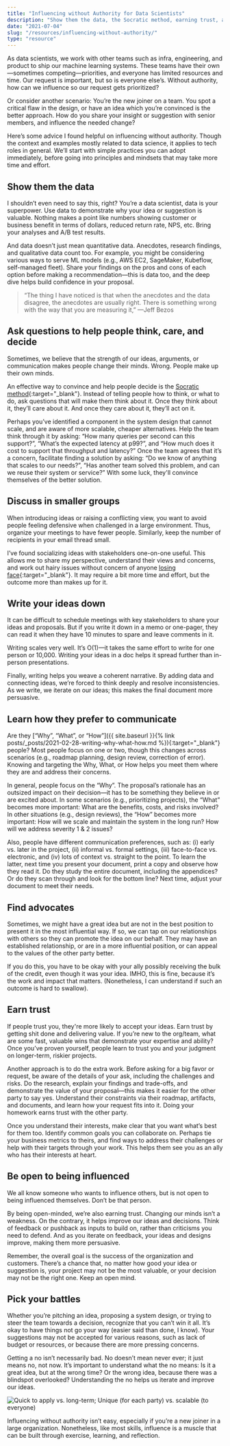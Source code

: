 ```yaml
---
title: "Influencing without Authority for Data Scientists"
description: "Show them the data, the Socratic method, earning trust, and more."
date: "2021-07-04"
slug: "/resources/influencing-without-authority/"
type: "resource"
---
```


As data scientists, we work with other teams such as infra, engineering, and product to ship our machine learning systems. These teams have their own—sometimes competing—priorities, and everyone has limited resources and time. Our request is important, but so is everyone else’s. Without authority, how can we influence so our request gets prioritized?

Or consider another scenario: You’re the new joiner on a team. You spot a critical flaw in the design, or have an idea which you’re convinced is the better approach. How do you share your insight or suggestion with senior members, and influence the needed change?

Here’s some advice I found helpful on influencing without authority. Though the context and examples mostly related to data science, it applies to tech roles in general. We’ll start with simple practices you can adopt immediately, before going into principles and mindsets that may take more time and effort. 

## Show them the data

I shouldn’t even need to say this, right? You’re a data scientist, data is your superpower. Use data to demonstrate why your idea or suggestion is valuable. Nothing makes a point like numbers showing customer or business benefit in terms of dollars, reduced return rate, NPS, etc. Bring your analyses and A/B test results.

And data doesn’t just mean quantitative data. Anecdotes, research findings, and qualitative data count too. For example, you might be considering various ways to serve ML models (e.g., AWS EC2, SageMaker, Kubeflow, self-managed fleet). Share your findings on the pros and cons of each option before making a recommendation—this is data too, and the deep dive helps build confidence in your proposal.

> “The thing I have noticed is that when the anecdotes and the data disagree, the anecdotes are usually right. There is something wrong with the way that you are measuring it,” —Jeff Bezos

## Ask questions to help people think, care, and decide

Sometimes, we believe that the strength of our ideas, arguments, or communication makes people change their minds. Wrong. People make up their own minds.

An effective way to convince and help people decide is the [Socratic method](https://en.wikipedia.org/wiki/Socratic_method){:target="_blank"}. Instead of telling people how to think, or what to do, ask questions that will make them think about it. Once they think about it, they’ll care about it. And once they care about it, they’ll act on it.

Perhaps you’ve identified a component in the system design that cannot scale, and are aware of more scalable, cheaper alternatives. Help the team think through it by asking: “How many queries per second can this support?”, “What’s the expected latency at p99?”, and “How much does it cost to support that throughput and latency?” Once the team agrees that it’s a concern, facilitate finding a solution by asking: “Do we know of anything that scales to our needs?”, “Has another team solved this problem, and can we reuse their system or service?” With some luck, they'll convince themselves of the better solution.

## Discuss in smaller groups

When introducing ideas or raising a conflicting view, you want to avoid people feeling defensive when challenged in a large environment. Thus, organize your meetings to have fewer people. Similarly, keep the number of recipients in your email thread small.

I’ve found socializing ideas with stakeholders one-on-one useful. This allows me to share my perspective, understand their views and concerns, and work out hairy issues without concern of anyone [losing face](https://www.merriam-webster.com/dictionary/lose%20face){:target="_blank"}. It may require a bit more time and effort, but the outcome more than makes up for it.

## Write your ideas down

It can be difficult to schedule meetings with key stakeholders to share your ideas and proposals. But if you write it down in a memo or one-pager, they can read it when they have 10 minutes to spare and leave comments in it.

Writing scales very well. It’s O(1)—it takes the same effort to write for one person or 10,000. Writing your ideas in a doc helps it spread further than in-person presentations. 

Finally, writing helps you weave a coherent narrative. By adding data and connecting ideas, we’re forced to think deeply and resolve inconsistencies. As we write, we iterate on our ideas; this makes the final document more persuasive.

## Learn how they prefer to communicate

Are they [“Why”, “What”, or “How”]({{ site.baseurl }}{% link posts/_posts/2021-02-28-writing-why-what-how.md %}){:target="_blank"} people? Most people focus on one or two, though this changes across scenarios (e.g., roadmap planning, design review, correction of error). Knowing and targeting the Why, What, or How helps you meet them where they are and address their concerns. 

In general, people focus on the “Why”. The proposal’s rationale has an outsized impact on their decision—it has to be something they believe in or are excited about. In some scenarios (e.g., prioritizing projects), the “What” becomes more important: What are the benefits, costs, and risks involved? In other situations (e.g., design reviews), the “How” becomes more important: How will we scale and maintain the system in the long run? How will we address severity 1 & 2 issues?

Also, people have different communication preferences, such as: (i) early vs. later in the project, (ii) informal vs. formal settings, (iii) face-to-face vs. electronic, and (iv) lots of context vs. straight to the point. To learn the latter, next time you present your document, print a copy and observe how they read it. Do they study the entire document, including the appendices? Or do they scan through and look for the bottom line? Next time, adjust your document to meet their needs. 

## Find advocates

Sometimes, we might have a great idea but are not in the best position to present it in the most influential way. If so, we can tap on our relationships with others so they can promote the idea on our behalf. They may have an established relationship, or are in a more influential position, or can appeal to the values of the other party better.

If you do this, you have to be okay with your ally possibly receiving the bulk of the credit, even though it was your idea. IMHO, this is fine, because it’s the work and impact that matters. (Nonetheless, I can understand if such an outcome is hard to swallow). 

## Earn trust

If people trust you, they're more likely to accept your ideas. Earn trust by getting shit done and delivering value. If you’re new to the org/team, what are some fast, valuable wins that demonstrate your expertise and ability? Once you’ve proven yourself, people learn to trust you and your judgment on longer-term, riskier projects.

Another approach is to do the extra work. Before asking for a big favor or request, be aware of the details of your ask, including the challenges and risks. Do the research, explain your findings and trade-offs, and demonstrate the value of your proposal—this makes it easier for the other party to say yes. Understand their constraints via their roadmap, artifacts, and documents, and learn how your request fits into it. Doing your homework earns trust with the other party.

Once you understand their interests, make clear that you want what’s best for them too. Identify common goals you can collaborate on. Perhaps tie your business metrics to theirs, and find ways to address their challenges or help with their targets through your work. This helps them see you as an ally who has their interests at heart.

## Be open to being influenced

We all know someone who wants to influence others, but is not open to being influenced themselves. Don’t be that person. 

By being open-minded, we’re also earning trust. Changing our minds isn’t a weakness. On the contrary, it helps improve our ideas and decisions. Think of feedback or pushback as inputs to build on, rather than criticisms you need to defend. And as you iterate on feedback, your ideas and designs improve, making them more persuasive. 

Remember, the overall goal is the success of the organization and customers. There’s a chance that, no matter how good your idea or suggestion is, your project may not be the most valuable, or your decision may not be the right one. Keep an open mind.

## Pick your battles

Whether you’re pitching an idea, proposing a system design, or trying to steer the team towards a decision, recognize that you can’t win it all. It’s okay to have things not go your way (easier said than done, I know). Your suggestions may not be accepted for various reasons, such as lack of budget or resources, or because there are more pressing concerns. 

Getting a no isn’t necessarily bad. No doesn’t mean never ever; it just means no, not now. It’s important to understand what the no means: Is it a great idea, but at the wrong time? Or the wrong idea, because there was a blindspot overlooked? Understanding the no helps us iterate and improve our ideas. 


![Quick to apply vs. long-term; Unique (for each party) vs. scalable (to everyone)](../../assets/influence-2x2.jpg)
<FigureCaption caption="Quick to apply vs. long-term; Unique (for each party) vs. scalable (to everyone)"/>

Influencing without authority isn’t easy, especially if you’re a new joiner in a large organization. Nonetheless, like most skills, influence is a muscle that can be built through exercise, learning, and reflection. 
